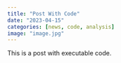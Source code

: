 ```yaml
---
title: "Post With Code"
date: "2023-04-15"
categories: [news, code, analysis]
image: "image.jpg"
---
```


This is a post with executable code.
